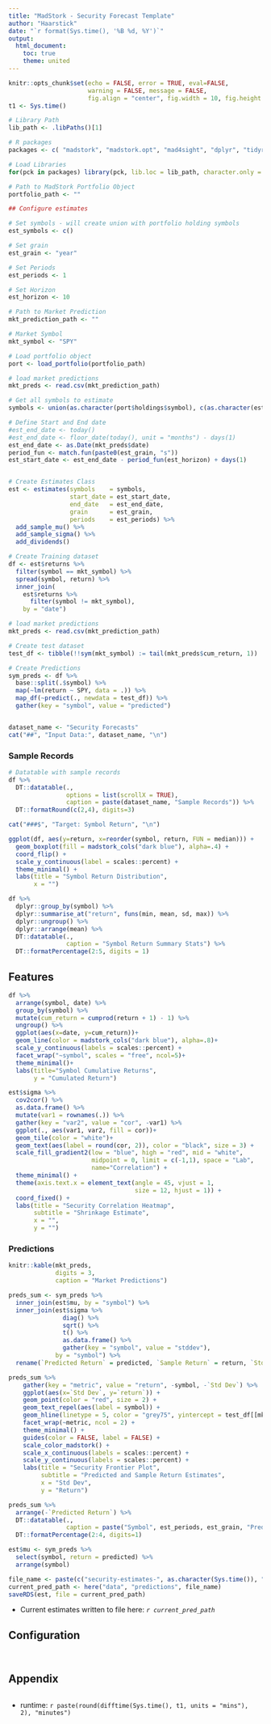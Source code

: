 ```yaml
---
title: "MadStork - Security Forecast Template"
author: "Haarstick"
date: "`r format(Sys.time(), '%B %d, %Y')`"
output: 
  html_document:
    toc: true
    theme: united
---
```



```r
knitr::opts_chunk$set(echo = FALSE, error = TRUE, eval=FALSE,
                      warning = FALSE, message = FALSE,
                      fig.align = "center", fig.width = 10, fig.height = 5)
t1 <- Sys.time()
```


```r

# Library Path
lib_path <- .libPaths()[1]

# R packages
packages <- c( "madstork", "madstork.opt", "mad4sight", "dplyr", "tidyr", "readxl", "tibble", "purrr", "ggplot2", "forcats", "stringr", "lubridate", "rlang", "here", "ggrepel")


```


```r

# Load Libraries
for(pck in packages) library(pck, lib.loc = lib_path, character.only = TRUE)

```



```r

# Path to MadStork Portfolio Object
portfolio_path <- ""
```


```r

## Configure estimates

# Set symbols - will create union with portfolio holding symbols
est_symbols <- c()

# Set grain
est_grain <- "year"

# Set Periods 
est_periods <- 1

# Set Horizon
est_horizon <- 10

```


```r

# Path to Market Prediction
mkt_prediction_path <- ""

# Market Symbol
mkt_symbol <- "SPY"
```


```r

# Load portfolio object
port <- load_portfolio(portfolio_path)

# load market predictions
mkt_preds <- read.csv(mkt_prediction_path)

```



```r

# Get all symbols to estimate
symbols <- union(as.character(port$holdings$symbol), c(as.character(est_symbols), mkt_symbol))

# Define Start and End date
#est_end_date <- today()
#est_end_date <- floor_date(today(), unit = "months") - days(1)
est_end_date <- as.Date(mkt_preds$date)
period_fun <- match.fun(paste0(est_grain, "s"))
est_start_date <- est_end_date - period_fun(est_horizon) + days(1)


# Create Estimates Class
est <- estimates(symbols    = symbols,
                 start_date = est_start_date,
                 end_date   = est_end_date,
                 grain      = est_grain,
                 periods    = est_periods) %>%
  add_sample_mu() %>%
  add_sample_sigma() %>%
  add_dividends()

```


```r

# Create Training dataset
df <- est$returns %>% 
  filter(symbol == mkt_symbol) %>% 
  spread(symbol, return) %>% 
  inner_join(
    est$returns %>% 
      filter(symbol != mkt_symbol),
    by = "date")
```



```r

# load market predictions
mkt_preds <- read.csv(mkt_prediction_path)

# Create test dataset
test_df <- tibble(!!sym(mkt_symbol) := tail(mkt_preds$cum_return, 1))

# Create Predictions
sym_preds <- df %>% 
  base::split(.$symbol) %>% 
  map(~lm(return ~ SPY, data = .)) %>% 
  map_df(~predict(., newdata = test_df)) %>%
  gather(key = "symbol", value = "predicted")

```


```r
```


```r
dataset_name <- "Security Forecasts"
cat("##", "Input Data:", dataset_name, "\n")

```


### Sample Records


```r

# Datatable with sample records
df %>% 
  DT::datatable(.,
                options = list(scrollX = TRUE),
                caption = paste(dataset_name, "Sample Records")) %>% 
  DT::formatRound(c(2,4), digits=3)
```


```r
cat("###$", "Target: Symbol Return", "\n")

```


```r

ggplot(df, aes(y=return, x=reorder(symbol, return, FUN = median))) +
  geom_boxplot(fill = madstork_cols("dark blue"), alpha=.4) +
  coord_flip() +
  scale_y_continuous(label = scales::percent) +
  theme_minimal() +
  labs(title = "Symbol Return Distribution",
       x = "")

df %>% 
  dplyr::group_by(symbol) %>% 
  dplyr::summarise_at("return", funs(min, mean, sd, max)) %>% 
  dplyr::ungroup() %>% 
  dplyr::arrange(mean) %>% 
  DT::datatable(., 
                caption = "Symbol Return Summary Stats") %>% 
  DT::formatPercentage(2:5, digits = 1)
```


## Features

```r

df %>% 
  arrange(symbol, date) %>% 
  group_by(symbol) %>% 
  mutate(cum_return = cumprod(return + 1) - 1) %>%
  ungroup() %>% 
  ggplot(aes(x=date, y=cum_return))+
  geom_line(color = madstork_cols("dark blue"), alpha=.8)+
  scale_y_continuous(labels = scales::percent) +
  facet_wrap("~symbol", scales = "free", ncol=5)+
  theme_minimal()+
  labs(title="Symbol Cumulative Returns",
       y = "Cumulated Return")
```



```r


est$sigma %>%
  cov2cor() %>% 
  as.data.frame() %>% 
  mutate(var1 = rownames(.)) %>% 
  gather(key = "var2", value = "cor", -var1) %>% 
  ggplot(., aes(var1, var2, fill = cor))+
  geom_tile(color = "white")+
  geom_text(aes(label = round(cor, 2)), color = "black", size = 3) +
  scale_fill_gradient2(low = "blue", high = "red", mid = "white", 
                       midpoint = 0, limit = c(-1,1), space = "Lab", 
                       name="Correlation") +
  theme_minimal() + 
  theme(axis.text.x = element_text(angle = 45, vjust = 1, 
                                   size = 12, hjust = 1)) +
  coord_fixed() +
  labs(title = "Security Correlation Heatmap",
       subtitle = "Shrinkage Estimate",
       x = "",
       y = "")
```




### Predictions


```r

knitr::kable(mkt_preds,
             digits = 3,
             caption = "Market Predictions")

```



```r

preds_sum <- sym_preds %>%
  inner_join(est$mu, by = "symbol") %>% 
  inner_join(est$sigma %>% 
               diag() %>%
               sqrt() %>%
               t() %>% 
               as.data.frame() %>%
               gather(key = "symbol", value = "stddev"),
             by = "symbol") %>% 
  rename(`Predicted Return` = predicted, `Sample Return` = return, `Std Dev` = stddev)

preds_sum %>%
    gather(key = "metric", value = "return", -symbol, -`Std Dev`) %>% 
    ggplot(aes(x=`Std Dev`, y=`return`)) +
    geom_point(color = "red", size = 2) +
    geom_text_repel(aes(label = symbol)) +
    geom_hline(linetype = 5, color = "grey75", yintercept = test_df[[mkt_symbol]]) +
    facet_wrap(~metric, ncol = 2) +
    theme_minimal() +
    guides(color = FALSE, label = FALSE) +
    scale_color_madstork() +
    scale_x_continuous(labels = scales::percent) +
    scale_y_continuous(labels = scales::percent) +
    labs(title = "Security Frontier Plot",
         subtitle = "Predicted and Sample Return Estimates",
         x = "Std Dev",
         y = "Return")

preds_sum %>% 
  arrange(-`Predicted Return`) %>% 
  DT::datatable(.,
                caption = paste("Symbol", est_periods, est_grain, "Predictions")) %>% 
  DT::formatPercentage(2:4, digits=1)
```



```r

est$mu <- sym_preds %>% 
  select(symbol, return = predicted) %>% 
  arrange(symbol)

file_name <- paste(c("security-estimates-", as.character(Sys.time()), ".rds"), collapse = "")
current_pred_path <- here("data", "predictions", file_name)
saveRDS(est, file = current_pred_path)
```

* Current estimates written to file here: _`r current_pred_path`_


## Configuration

```r

```


```r

```


## Appendix

```r

```

* runtime: `r paste(round(difftime(Sys.time(), t1, units = "mins"), 2), "minutes")`